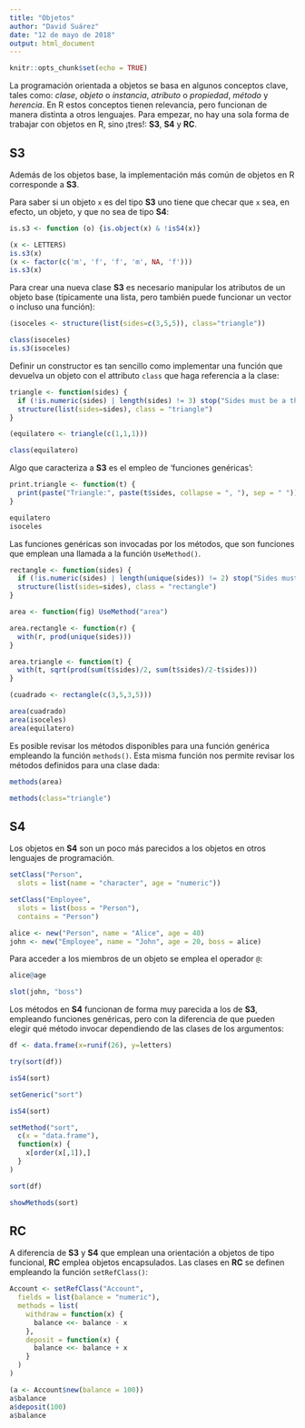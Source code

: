```yaml
---
title: "Objetos"
author: "David Suárez"
date: "12 de mayo de 2018"
output: html_document
---
```


```r
knitr::opts_chunk$set(echo = TRUE)
```

La programación orientada a objetos se basa en algunos conceptos clave, tales como: *clase*, *objeto* o *instancia*, *atributo* o *propiedad*, *método* y *herencia*. En R estos conceptos tienen relevancia, pero funcionan de manera distinta a otros lenguajes. Para empezar, no hay una sola forma de trabajar con objetos en R, sino ¡tres!: **S3**, **S4** y **RC**.

## S3 ##

Además de los objetos base, la implementación más común de objetos en R corresponde a **S3**.

Para saber si un objeto `x` es del tipo **S3** uno tiene que checar que `x` sea, en efecto, un objeto, y que no sea de tipo **S4**:

```r
is.s3 <- function (o) {is.object(x) & !isS4(x)}

(x <- LETTERS)
is.s3(x)
(x <- factor(c('m', 'f', 'f', 'm', NA, 'f')))
is.s3(x)
```

Para crear una nueva clase **S3** es necesario manipular los atributos de un objeto base (típicamente una lista, pero también puede funcionar un vector o incluso una función):

```r
(isoceles <- structure(list(sides=c(3,5,5)), class="triangle"))

class(isoceles)
is.s3(isoceles)
```

Definir un constructor es tan sencillo como implementar una función que devuelva un objeto con el attributo `class` que haga referencia a la clase:

```r
triangle <- function(sides) {
  if (!is.numeric(sides) | length(sides) != 3) stop("Sides must be a three-length numeric vector")
  structure(list(sides=sides), class = "triangle")
}

(equilatero <- triangle(c(1,1,1)))

class(equilatero)
```

Algo que caracteriza a **S3** es el empleo de 'funciones genéricas':

```r
print.triangle <- function(t) {
  print(paste("Triangle:", paste(t$sides, collapse = ", "), sep = " "))
}

equilatero
isoceles
```

Las funciones genéricas son invocadas por los métodos, que son funciones que emplean una llamada a la función `UseMethod()`.

```r
rectangle <- function(sides) {
  if (!is.numeric(sides) | length(unique(sides)) != 2) stop("Sides must be a four-length numeric vector")
  structure(list(sides=sides), class = "rectangle")
}

area <- function(fig) UseMethod("area")

area.rectangle <- function(r) {
  with(r, prod(unique(sides)))
}

area.triangle <- function(t) {
  with(t, sqrt(prod(sum(t$sides)/2, sum(t$sides)/2-t$sides)))
}

(cuadrado <- rectangle(c(3,5,3,5)))

area(cuadrado)
area(isoceles)
area(equilatero)
```

Es posible revisar los métodos disponibles para una función genérica empleando la función `methods()`. Esta misma función nos permite revisar los métodos definidos para una clase dada:

```r
methods(area)

methods(class="triangle")
```

## S4 ##

Los objetos en **S4** son un poco más parecidos a los objetos en otros lenguajes de programación.

```r
setClass("Person",
  slots = list(name = "character", age = "numeric"))

setClass("Employee",
  slots = list(boss = "Person"),
  contains = "Person")

alice <- new("Person", name = "Alice", age = 40)
john <- new("Employee", name = "John", age = 20, boss = alice)
```

Para acceder a los miembros de un objeto se emplea el operador `@`:

```r
alice@age

slot(john, "boss")
```

Los métodos en **S4** funcionan de forma muy parecida a los de **S3**, empleando funciones genéricas, pero con la diferencia de que pueden elegir qué método invocar dependiendo de las clases de los argumentos:

```r
df <- data.frame(x=runif(26), y=letters)

try(sort(df))

isS4(sort)

setGeneric("sort")

isS4(sort)

setMethod("sort",
  c(x = "data.frame"),
  function(x) {
    x[order(x[,1]),]
  }
)

sort(df)

showMethods(sort)
```

## RC ##

A diferencia de **S3** y **S4** que emplean una orientación a objetos de tipo funcional, **RC** emplea objetos encapsulados. Las clases en **RC** se definen empleando la función `setRefClass()`:

```r
Account <- setRefClass("Account",
  fields = list(balance = "numeric"),
  methods = list(
    withdraw = function(x) {
      balance <<- balance - x
    },
    deposit = function(x) {
      balance <<- balance + x
    }
  )
)

(a <- Account$new(balance = 100))
a$balance
a$deposit(100)
a$balance
```

